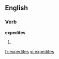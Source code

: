
==English==

===Verb===
'''expedites'''

# {{third-person singular of|[[expedite]]}}

[[fr:expedites]]
[[vi:expedites]]